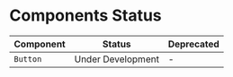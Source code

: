 
<Meta title="Get started/Component status" />

# Components Status

| Component | Status | Deprecated |
| --------- | ----------- | ------ |
| `Button` | Under Development | - |
